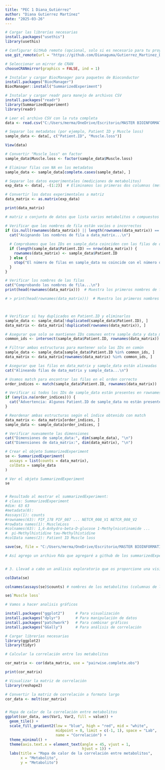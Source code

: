 ---
title: "PEC 1 Diana_Gutiérrez"
author: "Diana Gutierrez Martínez"
date: "2025-03-26"
---
```{r}
# Cargar las librerías necesarias
install.packages("usethis")
library(usethis)

# Configurar GitHub remoto (opcional, solo si es necesario para tu proyecto)
use_git_remote(url = "https://github.com/Dianaguma/Gutierrez_Martinez_Diana_PEC1", overwrite = TRUE)

# Seleccionar un mirror de CRAN
chooseCRANmirror(graphics = FALSE, ind = 1)

# Instalar y cargar BiocManager para paquetes de Bioconductor
install.packages("BiocManager")
BiocManager::install("SummarizedExperiment")

# Instalar y cargar readr para manejo de archivos CSV
install.packages("readr")
library(SummarizedExperiment)
library(readr)

# Leer el archivo CSV con la ruta completa
data <- read.csv("C:/Users/merma/OneDrive/Escritorio/MASTER BIOINFORMATICA/analisis de datos omicos/Gutiérrez -Martínez -Diana-PEC1/human_cachexia.csv")

# Separar los metadatos (por ejemplo, Patient ID y Muscle loss)
sample_data <- data[, c("Patient.ID", "Muscle.loss")]

View(data)

# Convertir "Muscle_loss" en factor
sample_data$Muscle.loss <- factor(sample_data$Muscle.loss)

# Eliminar filas con NA en los metadatos
sample_data <- sample_data[complete.cases(sample_data), ]

# Separar los datos experimentales (mediciones de metabolitos)
exp_data <- data[, -(1:2)]  # Eliminamos las primeras dos columnas (metadatos)

# Convertir los datos experimentales a matriz
data_matrix <- as.matrix(exp_data)

print(data_matrix)

# matriz o conjunto de datos que lista varios metabolitos o compuestos bioquímicos junto con sus concentraciones correspondientes. Cada fila representa una muestra, y cada columna corresponde a un metabolito diferente. Los valores en la tabla representan los niveles de concentración de cada metabolito en cada muestra. El conjunto de datos parece contener muchos metabolitos involucrados en diferentes vías metabólicas, como aminoácidos, ácidos orgánicos y otros compuestos bioquímicos. Estos compuestos pueden ser importantes para estudios relacionados con el metabolismo, la bioquímica o cualquier área donde el perfil metabólico sea relevante.

# Verificar que los nombres de fila están vacíos o incorrectos
if (is.null(rownames(data_matrix)) || length(rownames(data_matrix)) == 0) {
  cat("Asignando los nombres de fila a data_matrix...\n")
  
  # Comprobamos que los IDs en sample_data coinciden con las filas de data_matrix
  if (length(sample_data$Patient.ID) == nrow(data_matrix)) {
    rownames(data_matrix) <- sample_data$Patient.ID
  } else {
    stop("El número de filas en sample_data no coincide con el número de filas en data_matrix.")
  }
}

# Verificar los nombres de las filas
cat("Comprobando los nombres de fila...\n")
print(head(rownames(data_matrix)))  # Muestra los primeros nombres de fila

# > print(head(rownames(data_matrix)))  # Muestra los primeros nombres de fila[1] "PIF_178"     "PIF_087"     "PIF_090"     "NETL_005_V1" "PIF_115"     "PIF_110"  



# Verificar si hay duplicados en Patient.ID y eliminarlos
sample_data <- sample_data[!duplicated(sample_data$Patient.ID), ]
data_matrix <- data_matrix[!duplicated(rownames(data_matrix)), ]

# Asegurar que solo se mantienen IDs comunes entre sample_data y data_matrix
common_ids <- intersect(sample_data$Patient.ID, rownames(data_matrix))

# Filtrar ambas estructuras para mantener solo las IDs en común
sample_data <- sample_data[sample_data$Patient.ID %in% common_ids, ]
data_matrix <- data_matrix[rownames(data_matrix) %in% common_ids, ]

# Asegurar que las filas en data_matrix y sample_data están alineadas
cat("Alineando filas de data_matrix y sample_data...\n")

# Usamos match para encontrar las filas en el orden correcto
order_indices <- match(sample_data$Patient.ID, rownames(data_matrix))

# Verificar si todos los IDs de sample_data están presentes en rownames(data_matrix)
if (any(is.na(order_indices))) {
  cat("Advertencia: Algunos Patient.ID de sample_data no están presentes en rownames(data_matrix).\n")
}

# Reordenar ambas estructuras según el índice obtenido con match
data_matrix <- data_matrix[order_indices, ]
sample_data <- sample_data[order_indices, ]

# Verificar nuevamente las dimensiones
cat("Dimensiones de sample_data:", dim(sample_data), "\n")
cat("Dimensiones de data_matrix:", dim(data_matrix), "\n")

# Crear el objeto SummarizedExperiment
se <- SummarizedExperiment(
  assays = list(counts = data_matrix),
  colData = sample_data
)

# Ver el objeto SummarizedExperiment
se


# Resultado al mostrar el summarizedExperiment: 
# class: SummarizedExperiment 
#dim: 63 63 
#metadata(0):
#assays(1): counts
#rownames(63): PIF_178 PIF_087 ... NETCR_008_V1 NETCR_008_V2
#rowData names(1): MuscleLoss
#colnames(63): 1,6-Anhydro-beta-D-glucose 1-Methylnicotinamide ...
#  pi-Methylhistidine tau-Methylhistidine
#colData names(2): Patient ID Muscle loss

save(se, file = "C:/Users/merma/OneDrive/Escritorio/MASTER BIOINFORMATICA/analisis de datos omicos/Gutiérrez -Martínez -Diana-PEC1/SummarizedExperiment_Diana_Gutiérrez.rda")

# Así agrego un archivo Rda que agregaré a github de los summarizedExperiment


# 3. Llevad a cabo un análisis exploratorio que os proporcione una visión general del dataset en la línea de lo que hemos visto en las actividades de este reto

colData(se)

colnames(assays(se)$counts) # nombres de los metabolitos (columnas de los ensayos):

se$`Muscle loss`

# Vamos a hacer analisis gráficos 

install.packages("ggplot2")     # Para visualización
install.packages("dplyr")       # Para manipulación de datos
install.packages("patchwork")   # Para combinar gráficos
install.packages("GGally")      # Para análisis de correlación

# Cargar librerías necesarias
library(ggplot2)
library(tidyr)

# Calcular la correlación entre los metabolitos

cor_matrix <- cor(data_matrix, use = "pairwise.complete.obs")

print(cor_matrix)

# Visualizar la matriz de correlación
library(reshape2)

# Convertir la matriz de correlación a formato largo
cor_data <- melt(cor_matrix)


# Mapa de calor de la correlación entre metabolitos
ggplot(cor_data, aes(Var1, Var2, fill = value)) +
  geom_tile() +
  scale_fill_gradient2(low = "blue", high = "red", mid = "white", 
                       midpoint = 0, limit = c(-1, 1), space = "Lab", 
                       name = "Correlación") +
  theme_minimal() +
  theme(axis.text.x = element_text(angle = 45, vjust = 1, 
                                   hjust = 1)) +
  labs(title = "Mapa de calor de la correlación entre metabolitos",
       x = "Metabolito", 
       y = "Metabolito")


```

